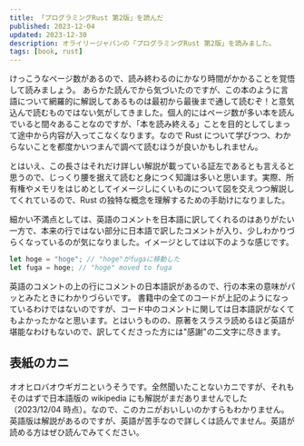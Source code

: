 ```yaml
---
title: 「プログラミングRust 第2版」を読んだ
published: 2023-12-04
updated: 2023-12-30
description: オライリージャパンの「プログラミングRust 第2版」を読みました。
tags: [book, rust]
---
```


けっこうなページ数があるので、読み終わるのにかなり時間がかかることを覚悟して読みましょう。
あらかた読んでから気づいたのですが、この本のように言語について網羅的に解説してあるものは最初から最後まで通して読むぞ！と意気込んで読むものではない気がしてきました。個人的にはページ数が多い本を読んでいると間々あることなのですが、「本を読み終える」ことを目的としてしまって途中から内容が入ってこなくなります。なので Rust について学びつつ、わからないことを都度かいつまんで調べて読むほうが良いかもしれません。

とはいえ、この長さはそれだけ詳しい解説が載っている証左であるとも言えると思うので、じっくり腰を据えて読むと身につく知識は多いと思います。実際、所有権やメモリをはじめとしてイメージしにくいものについて図を交えつつ解説してくれているので、Rust の独特な概念を理解するための手助けになりました。

細かい不満点としては、英語のコメントを日本語に訳してくれるのはありがたい一方で、本来の行ではない部分に日本語で訳したコメントが入り、少しわかりづらくなっているのが気になりました。イメージとしては以下のような感じです。

```rust
let hoge = "hoge"; // "hoge"がfugaに移動した
let fuga = hoge; // "hoge" moved to fuga
```

英語のコメントの上の行にコメントの日本語訳があるので、行の本来の意味がパッとみたときにわかりづらいです。
書籍中の全てのコードが上記のようになっているわけではないのですが、コード中のコメントに関しては日本語訳がなくてもよかったかなと思います。とはいうものの、原著をスラスラ読めるほど英語が堪能なわけもないので、訳してくださった方には"感謝"の二文字に尽きます。

## 表紙のカニ

オオヒロバオウギガニというそうです。全然聞いたことないカニですが、それもそのはずで日本語版の wikipedia にも解説がまだありませんでした（2023/12/04 時点）。なので、このカニがおいしいのかすらもわかりません。英語版は解説があるのですが、英語が苦手なので詳しくは読んでません。英語が読める方はぜひ読んでみてください。
